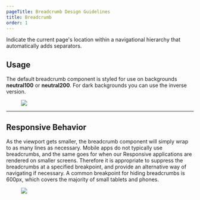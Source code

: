 ```yaml
---
pageTitle: Breadcrumb Design Guidelines
title: Breadcrumb
order: 1
---
```



<PageContent componentName="breadcrumb" type="design">

<LeadParagraph>
  Indicate the current page's location within a navigational hierarchy that
  automatically adds separators.
</LeadParagraph>

## Usage

The default breadcrumb component is styled for use on backgrounds **neutral100** or **neutral200**. For dark backgrounds you can use the inverse version.

<figure>
  <img
    src="../../images/breadcrumbs/example-breadcrumbs.png"
    alt=" "
  />
</figure>

---

## Responsive Behavior

As the viewport gets smaller, the breadcrumb component will simply wrap to as many lines as necessary. Mobile apps do not typically use breadcrumbs, and the same goes for when our Responsive applications are rendered on smaller screens. Therefore it is appropriate to suppress the breadcrumbs at a specified breakpoint, and provide an alternative way of navigating if necessary. A common breakpoint for hiding breadcrumbs is 600px, which covers the majority of small tablets and phones.

<div className="two-col">
  <div className="row">
    <div className="col col-1">
      <figure>
        <img
          src="../../images/breadcrumbs/breadcrumbs-wrap.png"
          alt=" "
        />
      </figure>
    </div>
    <div className="col col-2" />
  </div>
</div>

</PageContent>

